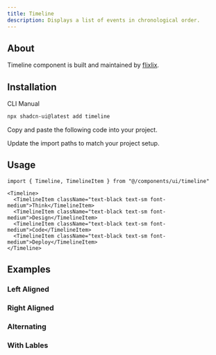 ```yaml
---
title: Timeline
description: Displays a list of events in chronological order.
---
```


<ComponentPreview name="timeline-demo" />

## About

Timeline component is built and maintained by [flixlix](https://luca-felix.com).

## Installation

<Tabs defaultValue="cli">

<TabsList>
  <TabsTrigger value="cli">CLI</TabsTrigger>
  <TabsTrigger value="manual">Manual</TabsTrigger>
</TabsList>
<TabsContent value="cli">

```bash
npx shadcn-ui@latest add timeline
```

</TabsContent>

<TabsContent value="manual">

<Steps>

<Step>Copy and paste the following code into your project.</Step>

<ComponentSource name="timeline" />

<Step>Update the import paths to match your project setup.</Step>

</Steps>

</TabsContent>

</Tabs>

## Usage

```tsx
import { Timeline, TimelineItem } from "@/components/ui/timeline"
```

```tsx
<Timeline>
  <TimelineItem className="text-black text-sm font-medium">Think</TimelineItem>
  <TimelineItem className="text-black text-sm font-medium">Design</TimelineItem>
  <TimelineItem className="text-black text-sm font-medium">Code</TimelineItem>
  <TimelineItem className="text-black text-sm font-medium">Deploy</TimelineItem>
</Timeline>
```

## Examples

### Left Aligned

<ComponentPreview name="timeline-demo" />

### Right Aligned

<ComponentPreview name="timeline-right" />

### Alternating

<ComponentPreview name="timeline-alternate" />

### With Lables

<ComponentPreview name="timeline-labels" />
